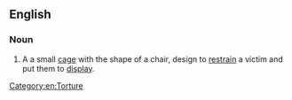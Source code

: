 ==English==

===Noun===
{{wikipedia}}
{{en-noun|-}}

# A a small [[cage]] with the shape of a chair, design to [[restrain]] a victim and put them to [[display]].

[[Category:en:Torture]]